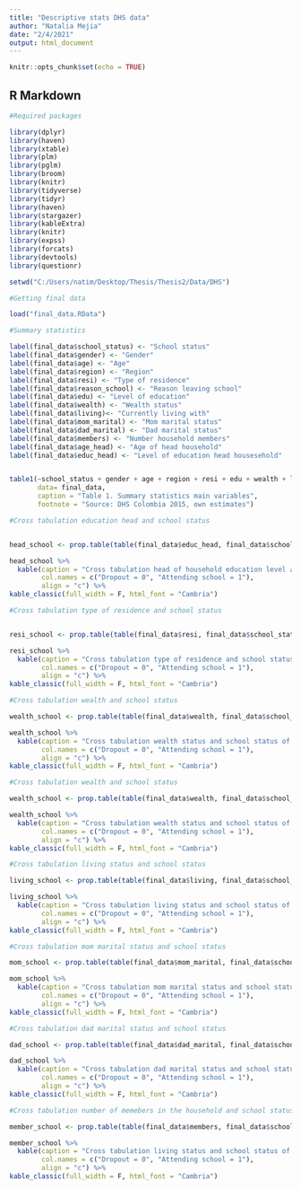 ```yaml
---
title: "Descriptive stats DHS data"
author: "Natalia Mejia"
date: "2/4/2021"
output: html_document
---
```


```r
knitr::opts_chunk$set(echo = TRUE)
```

## R Markdown

```r
#Required packages

library(dplyr)
library(haven)
library(xtable)
library(plm)
library(pglm)
library(broom)
library(knitr) 
library(tidyverse)
library(tidyr)
library(haven)
library(stargazer)
library(kableExtra)
library(knitr)
library(expss)
library(forcats)
library(devtools)
library(questionr)

```

```r

setwd("C:/Users/natim/Desktop/Thesis/Thesis2/Data/DHS")

#Getting final data

load("final_data.RData")

```

```r
#Summary statistics 

label(final_data$school_status) <- "School status"
label(final_data$gender) <- "Gender"
label(final_data$age) <- "Age"
label(final_data$region) <- "Region"
label(final_data$resi) <- "Type of residence"
label(final_data$reason_school) <- "Reason leaving school"
label(final_data$edu) <- "Level of education"
label(final_data$wealth) <- "Wealth status"
label(final_data$living)<- "Currently living with"
label(final_data$mom_marital) <- "Mom marital status"
label(final_data$dad_marital) <- "Dad marital status"
label(final_data$members) <- "Number household members"
label(final_data$age_head) <- "Age of head household"
label(final_data$educ_head) <- "Level of education head housesehold"


table1(~school_status + gender + age + region + resi + edu + wealth + living + mom_marital + dad_marital + members + age_head + educ_head + reason_school, 
       data= final_data,
       caption = "Table 1. Summary statistics main variables",
       footnote = "Source: DHS Colombia 2015, own estimates")
```

```r
#Cross tabulation education head and school status


head_school <- prop.table(table(final_data$educ_head, final_data$school_status),2)*100

head_school %>%
  kable(caption = "Cross tabulation head of household education level and school status of the children, column %",
        col.names = c("Dropout = 0", "Attending school = 1"),
        align = "c") %>%
kable_classic(full_width = F, html_font = "Cambria") 

```

```r
#Cross tabulation type of residence and school status 


resi_school <- prop.table(table(final_data$resi, final_data$school_status),2)*100

resi_school %>%
  kable(caption = "Cross tabulation type of residence and school status of the children, column %",
        col.names = c("Dropout = 0", "Attending school = 1"),
        align = "c") %>%
kable_classic(full_width = F, html_font = "Cambria") 
```
```r
#Cross tabulation wealth and school status 

wealth_school <- prop.table(table(final_data$wealth, final_data$school_status),2)*100

wealth_school %>%
  kable(caption = "Cross tabulation wealth status and school status of the children, column %",
        col.names = c("Dropout = 0", "Attending school = 1"),
        align = "c") %>%
kable_classic(full_width = F, html_font = "Cambria") 
```
```r

#Cross tabulation wealth and school status 

wealth_school <- prop.table(table(final_data$wealth, final_data$school_status),2)*100

wealth_school %>%
  kable(caption = "Cross tabulation wealth status and school status of the children, column %",
        col.names = c("Dropout = 0", "Attending school = 1"),
        align = "c") %>%
kable_classic(full_width = F, html_font = "Cambria") 

```

```r
#Cross tabulation living status and school status 

living_school <- prop.table(table(final_data$living, final_data$school_status),2)*100

living_school %>%
  kable(caption = "Cross tabulation living status and school status of the children, column %",
        col.names = c("Dropout = 0", "Attending school = 1"),
        align = "c") %>%
kable_classic(full_width = F, html_font = "Cambria") 


```
```r
#Cross tabulation mom marital status and school status 

mom_school <- prop.table(table(final_data$mom_marital, final_data$school_status),2)*100

mom_school %>%
  kable(caption = "Cross tabulation mom marital status and school status of the children, column %",
        col.names = c("Dropout = 0", "Attending school = 1"),
        align = "c") %>%
kable_classic(full_width = F, html_font = "Cambria") 
```
```r
#Cross tabulation dad marital status and school status 

dad_school <- prop.table(table(final_data$dad_marital, final_data$school_status),2)*100

dad_school %>%
  kable(caption = "Cross tabulation dad marital status and school status of the children, column %",
        col.names = c("Dropout = 0", "Attending school = 1"),
        align = "c") %>%
kable_classic(full_width = F, html_font = "Cambria") 
```
```r
#Cross tabulation number of memebers in the household and school status 

member_school <- prop.table(table(final_data$members, final_data$school_status),2)*100

member_school %>%
  kable(caption = "Cross tabulation living status and school status of the children, column %",
        col.names = c("Dropout = 0", "Attending school = 1"),
        align = "c") %>%
kable_classic(full_width = F, html_font = "Cambria") 

```

